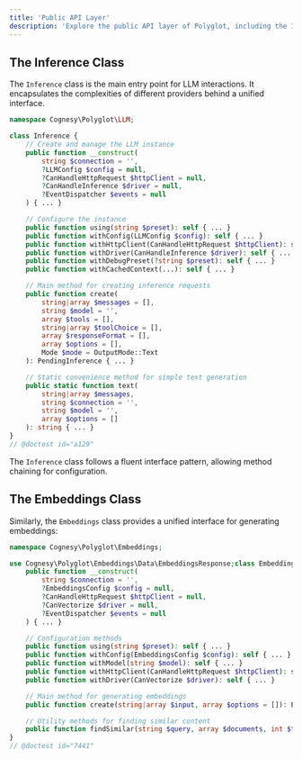 ```yaml
---
title: 'Public API Layer'
description: 'Explore the public API layer of Polyglot, including the Inference and Embeddings classes.'
---
```


## The Inference Class

The `Inference` class is the main entry point for LLM interactions. It encapsulates the complexities of different providers behind a unified interface.

```php
namespace Cognesy\Polyglot\LLM;

class Inference {
    // Create and manage the LLM instance
    public function __construct(
        string $connection = '',
        ?LLMConfig $config = null,
        ?CanHandleHttpRequest $httpClient = null,
        ?CanHandleInference $driver = null,
        ?EventDispatcher $events = null
    ) { ... }

    // Configure the instance
    public function using(string $preset): self { ... }
    public function withConfig(LLMConfig $config): self { ... }
    public function withHttpClient(CanHandleHttpRequest $httpClient): self { ... }
    public function withDriver(CanHandleInference $driver): self { ... }
    public function withDebugPreset(?string $preset): self { ... }
    public function withCachedContext(...): self { ... }

    // Main method for creating inference requests
    public function create(
        string|array $messages = [],
        string $model = '',
        array $tools = [],
        string|array $toolChoice = [],
        array $responseFormat = [],
        array $options = [],
        Mode $mode = OutputMode::Text
    ): PendingInference { ... }

    // Static convenience method for simple text generation
    public static function text(
        string|array $messages,
        string $connection = '',
        string $model = '',
        array $options = []
    ): string { ... }
}
// @doctest id="a129"
```

The `Inference` class follows a fluent interface pattern, allowing method chaining for configuration.




## The Embeddings Class

Similarly, the `Embeddings` class provides a unified interface for generating embeddings:

```php
namespace Cognesy\Polyglot\Embeddings;

use Cognesy\Polyglot\Embeddings\Data\EmbeddingsResponse;class Embeddings {
    public function __construct(
        string $connection = '',
        ?EmbeddingsConfig $config = null,
        ?CanHandleHttpRequest $httpClient = null,
        ?CanVectorize $driver = null,
        ?EventDispatcher $events = null
    ) { ... }

    // Configuration methods
    public function using(string $preset): self { ... }
    public function withConfig(EmbeddingsConfig $config): self { ... }
    public function withModel(string $model): self { ... }
    public function withHttpClient(CanHandleHttpRequest $httpClient): self { ... }
    public function withDriver(CanVectorize $driver): self { ... }

    // Main method for generating embeddings
    public function create(string|array $input, array $options = []): EmbeddingsResponse { ... }

    // Utility methods for finding similar content
    public function findSimilar(string $query, array $documents, int $topK = 5): array { ... }
}
// @doctest id="7441"
```
